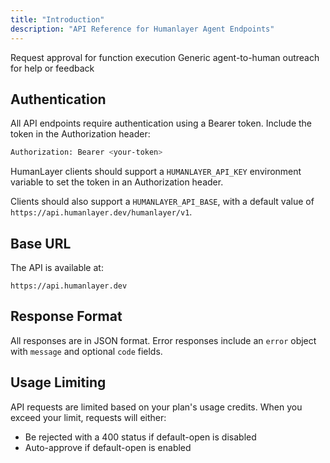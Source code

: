 ```yaml
---
title: "Introduction"
description: "API Reference for Humanlayer Agent Endpoints"
---
```


<CardGroup cols={2}>
  <Card
    title="Function Calls"
    icon="function"
    href="/api-reference/function-calls"
  >
    Request approval for function execution
  </Card>
  <Card
    title="Human Contacts"
    icon="message"
    href="/api-reference/human-contacts"
  >
    Generic agent-to-human outreach for help or feedback
  </Card>
</CardGroup>

## Authentication

All API endpoints require authentication using a Bearer token. Include the token in the Authorization header:

```bash
Authorization: Bearer <your-token>
```

HumanLayer clients should support a `HUMANLAYER_API_KEY` environment variable to set the token in an Authorization header.

Clients should also support a `HUMANLAYER_API_BASE`, with a default value of `https://api.humanlayer.dev/humanlayer/v1`.

## Base URL

The API is available at:

```
https://api.humanlayer.dev
```

## Response Format

All responses are in JSON format. Error responses include an `error` object with `message` and optional `code` fields.

## Usage Limiting

API requests are limited based on your plan's usage credits. When you exceed your limit, requests will either:

- Be rejected with a 400 status if default-open is disabled
- Auto-approve if default-open is enabled
